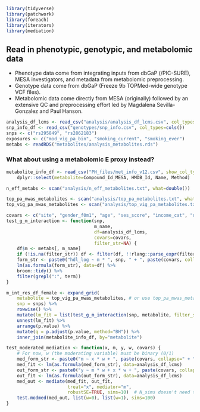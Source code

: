 ```r
library(tidyverse)
library(patchwork)
library(foreach)
library(iterators)
library(mediation)
```

## Read in phenotypic, genotypic, and metabolomic data
* Phenotype data come from integrating inputs from dbGaP (/PIC-SURE), MESA investigators, and metadata from metabolomic preprocessing.
* Genotype data come from dbGaP (Freeze 9b TOPMed-wide genotype VCF files).
* Metabolomic data come directly from MESA (originally) followed by an extensive QC and preprocessing effort led by Magdalena Sevilla-Gonzalez and Paul Hanson.
```r
analysis_df_lcms <- read_csv("analysis/analysis_df_lcms.csv", col_types=cols())
snp_info_df <- read_csv("genotypes/snp_info.csv", col_types=cols())
snps <- c("rs295849", "rs2862183")
exposures <- c("mod_vig_pa_bin", "smoking_current", "smoking_ever")
metabs <- readRDS("metabolites/analysis_metabolites.rds")
```

### What about using a metabolomic E proxy instead?
```r
metabolite_info_df <- read_csv("PH_files/met_info_v12.csv", show_col_types=FALSE) %>%
    dplyr::select(metabolite=Compound_Id_MESA, HMDB_Id, Name, Method)

n_eff_metabs <- scan("analysis/n_eff_metabolites.txt", what=double())

top_pa_mwas_metabolites <- scan("analysis/top_pa_metabolites.txt", what=character())
top_vig_pa_mwas_metabolites <- scan("analysis/top_vig_pa_metabolites.txt", what=character())
```

```r
covars <- c("site", "gender_f0m1", "age", "ses_score", "income_cat", "drinks_per_week", "smoking", "ahei_score", "dash_score", paste0("gPC", 1:5))
test_g_m_interaction <- function(snp,
                                 m_name, 
                                 df=analysis_df_lcms, 
                                 covars=covars,
                                 filter_str=NA) {
    df$m <- metabs[, m_name]
    if (!is.na(filter_str)) df <- filter(df, !!rlang::parse_expr(filter_str))
    form_str <- paste0("hdl_log ~ m * ", snp, " + ", paste(covars, collapse=" + "))
    lm(as.formula(form_str), data=df) %>%
    broom::tidy() %>%
    filter(grepl(":", term))
}

m_int_res_df_female <- expand_grid(
    metabolite = top_vig_pa_mwas_metabolites, # or use top_pa_mwas_metabolites
    snp = snps) %>%
    rowwise() %>%
    mutate(lm_fit = list(test_g_m_interaction(snp, metabolite, filter_str="gender_f0m1 == 0"))) %>%
    unnest(lm_fit) %>%
    arrange(p.value) %>%
    mutate(q = p.adjust(p.value, method="BH")) %>%
    inner_join(metabolite_info_df, by="metabolite")
```

```r
test_moderated_mediation <- function(x, m, y, w, covars) {
    # For now, w (the moderating variable) must be binary (0/1)
    med_form_str <- paste0("m ~ x * w + ", paste(covars, collapse=" + "))
    med_fit <- lm(as.formula(med_form_str), data=analysis_df_lcms)
    out_form_str <- paste0("y ~ m * w + x * w + ", paste(covars, collapse=" + "))
    out_fit <- lm(as.formula(out_form_str), data=analysis_df_lcms)
    med_out <- mediate(med_fit, out_fit, 
                       treat="x", mediator="m",
                       robustSE=TRUE, sims=10)  # N_sims doesn't need to be high for this step
    test.modmed(med_out, list(w=0), list(w=1), sims=100)
}
```
